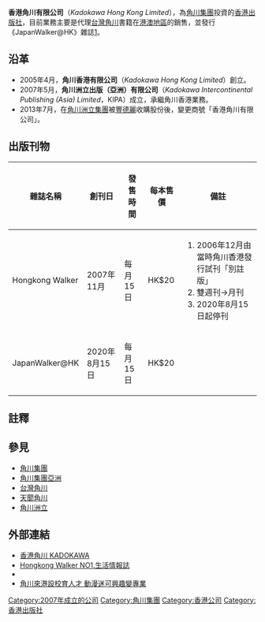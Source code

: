 {{Infobox Company
| company_name = 香港角川有限公司
| company_name_en = Kadokawa Hong Kong Limited
| company_logo = [[File:khklogo.jpg|200px]]
| company_type = [[有限公司|有限公司]]
| company_slogan = 
| market_information = [[非上市公司|非上市公司]]
| foundation = 2005年4月22日（角川香港）<br />2007年5月30日（角川洲立出版（亞洲）有限公司）<br />2013年7月22日（香港角川有限公司）<ref>[http://www.icris.cr.gov.hk 香港官方網上查冊中心查詢]</ref>
| location = {{flagicon|Hong Kong}} [[九龍|九龍]][[長沙灣|長沙灣]][[長沙灣道|長沙灣道]]788號羅氏商業廣場27樓2703-05室
| zip_code = 
| telephone_no = +852 36532888
| key_people = [[行政總裁|行政總裁]]：[[岩崎剛人|岩崎剛人]]<ref>[http://www.kadokawa-hd.co.jp/ir/houkoku/551/html/07.html  {{lang|ja|制作の現場から－角川グループのアジア事業と今後の展望}}]. {{lang|ja|角川グループホールディングス KADOKAWA通信 2008秋号}}.</ref>
| industry = 
| products = 出版及廣告服務
| capital = [[港幣|港幣]]2800萬元<ref>[http://eir.eol.co.jp/EIR/View.aspx?cat=yuho_pdf&sid=1419582 {{lang|ja|企業の概況－関係会社の状況}}].
{{lang|ja|角川グループホールディングス 有価証券報告書及び半期報告書}}. 2010-03.</ref>
| revenue = 
| predecessor = 角川香港有限公司（Kadokawa Hong Kong Limited）<ref>[http://www.icris.cr.gov.hk 香港官方網上查冊中心查詢]，角川香港與角川洲立出版（亞洲）同公司編號，名稱現況「前用」。</ref>
| operating_income = 
| net_income = 
| num_employees = 
| accounting_period = 
| major_shareholder = [[角川集團亞洲|角川集團亞洲]] 100%
| parent = 角川集團亞洲
| subsid = 
| homepage = http://www.kadokawa.com.hk
| footnotes = 
| width = 350px
}}
'''香港角川有限公司'''（''Kadokawa Hong Kong Limited''），為[[角川集團|角川集團]]投資的[[香港|香港]][[出版社|出版社]]，目前業務主要是代理[[台灣角川|台灣角川]]書籍在[[港澳地區|港澳地區]]的銷售，並發行 《JapanWalker@HK》雜誌[http://hongkongwalker.com.hk]。

==沿革==
*2005年4月，'''角川香港有限公司'''（''Kadokawa Hong Kong Limited''）創立。
*2007年5月，'''角川洲立出版（亞洲）有限公司'''（''Kadokawa Intercontinental Publishing (Asia) Limited''，KIPA）成立，承繼角川香港業務。
*2013年7月，在[[角川洲立|角川洲立集團]]被[[豐德麗|豐德麗]]收購股份後，變更商號「香港角川有限公司」。

== 出版刊物 ==
{| class="wikitable"
|-
!雜誌名稱
!創刊日
!發售時間
!每本售價
!備註
|-
|Hongkong Walker<br />
|2007年11月<br />
|每月15日<br />
|HK$20<br />
|
#2006年12月由當時角川香港發行試刊「別註版」
#雙週刊→月刊
#2020年8月15日起停刊
|-
|JapanWalker@HK
|2020年8月15日
|每月15日
|HK$20
|
|}

== 註釋 ==
{{reflist}}
==參見==
*[[角川集團|角川集團]]
*[[角川集團亞洲|角川集團亞洲]]
*[[台灣角川|台灣角川]]
*[[天聞角川|天聞角川]]
*[[角川洲立|角川洲立]]

== 外部連結 ==
*[http://www.kadokawa.com.hk/ 香港角川 KADOKAWA]
*[http://www.hongkongwalker.com.hk/ Hongkong Walker NO1.生活情報誌]{{zh-hant}}
*{{Facebook|HongKongKadokawa}}
*[http://forum.hkej.com/node/114413 角川來港設校育人才 動漫迷可興趣變專業]
{{角川集團}}

{{DEFAULTSORT:Kadokawa Hong Kong}}
[[Category:2007年成立的公司|Category:2007年成立的公司]]
[[Category:角川集團|Category:角川集團]]
[[Category:香港公司|Category:香港公司]]
[[Category:香港出版社|Category:香港出版社]]